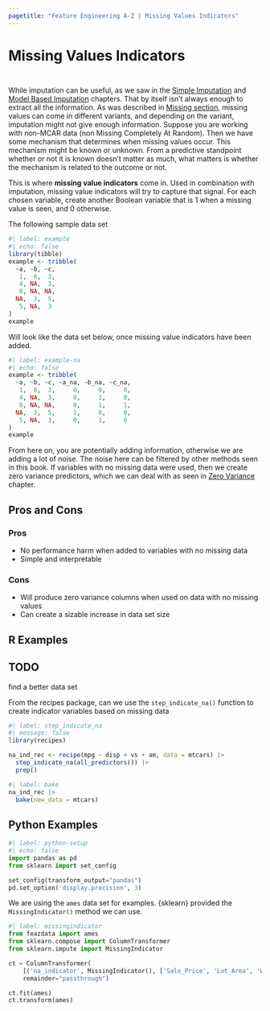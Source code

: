 ```yaml
---
pagetitle: "Feature Engineering A-Z | Missing Values Indicators"
---
```


# Missing Values Indicators {#sec-missing-indicator}

::: {style="visibility: hidden; height: 0px;"}
## Missing Values Indicators
:::

While imputation can be useful, as we saw in the [Simple Imputation](missing-simple) and [Model Based Imputation](missing-model) chapters.
That by itself isn't always enough to extract all the information.
As was described in [Missing section](missing), missing values can come in different variants, and depending on the variant, imputation might not give enough information.
Suppose you are working with non-MCAR data (non Missing Completely At Random).
Then we have some mechanism that determines when missing values occur.
This mechanism might be known or unknown.
From a predictive standpoint whether or not it is known doesn't matter as much, what matters is whether the mechanism is related to the outcome or not.

This is where **missing value indicators** come in.
Used in combination with imputation, missing value indicators will try to capture that signal.
For each chosen variable, create another Boolean variable that is 1 when a missing value is seen, and 0 otherwise.

The following sample data set

```r
#| label: example
#| echo: false 
library(tibble)
example <- tribble(
  ~a, ~b, ~c,
   1,  6,  3,
   4, NA,  3,
   0, NA, NA,
  NA,  3,  5,
   5, NA,  3
)
example
```

Will look like the data set below, once missing value indicators have been added.

```r
#| label: example-na
#| echo: false
example <- tribble(
  ~a, ~b, ~c, ~a_na, ~b_na, ~c_na,
   1,  6,  3,     0,     0,     0,
   4, NA,  3,     0,     1,     0,
   0, NA, NA,     0,     1,     1,
  NA,  3,  5,     1,     0,     0,
   5, NA,  3,     0,     1,     0
)
example
```

From here on, you are potentially adding information, otherwise we are adding a lot of noise.
The noise here can be filtered by other methods seen in this book.
If variables with no missing data were used, then we create zero variance predictors, which we can deal with as seen in [Zero Variance](too-many-zv) chapter.

## Pros and Cons

### Pros

-   No performance harm when added to variables with no missing data
-   Simple and interpretable

### Cons

-   Will produce zero variance columns when used on data with no missing values
-   Can create a sizable increase in data set size

## R Examples

::: callout-caution
# TODO

find a better data set
:::

From the recipes package, can we use the `step_indicate_na()` function to create indicator variables based on missing data

```r
#| label: step_indicate_na
#| message: false
library(recipes)

na_ind_rec <- recipe(mpg ~ disp + vs + am, data = mtcars) |>
  step_indicate_na(all_predictors()) |>
  prep()
```

```r
#| label: bake
na_ind_rec |>
  bake(new_data = mtcars)
```

## Python Examples

```python
#| label: python-setup
#| echo: false
import pandas as pd
from sklearn import set_config

set_config(transform_output="pandas")
pd.set_option('display.precision', 3)
```

We are using the `ames` data set for examples.
{sklearn} provided the `MissingIndicator()` method we can use.

```python
#| label: missingindicator
from feazdata import ames
from sklearn.compose import ColumnTransformer
from sklearn.impute import MissingIndicator

ct = ColumnTransformer(
    [('na_indicator', MissingIndicator(), ['Sale_Price', 'Lot_Area', 'Wood_Deck_SF',  'Mas_Vnr_Area'])], 
    remainder="passthrough")

ct.fit(ames)
ct.transform(ames)
```
